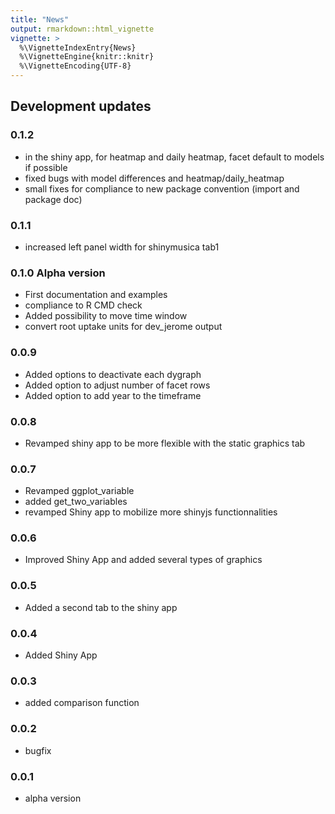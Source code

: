 ```yaml
---
title: "News"
output: rmarkdown::html_vignette
vignette: >
  %\VignetteIndexEntry{News}
  %\VignetteEngine{knitr::knitr}
  %\VignetteEncoding{UTF-8}
---
```


<link rel="stylesheet" href="https://use.fontawesome.com/releases/v5.0.13/css/all.css" integrity="sha384-DNOHZ68U8hZfKXOrtjWvjxusGo9WQnrNx2sqG0tfsghAvtVlRW3tvkXWZh58N9jp" crossorigin="anonymous">

## <i class="fas fa-code"></i> Development updates

### 0.1.2
  * in the shiny app, for heatmap and daily heatmap, facet default to models if possible
  * fixed bugs with model differences and heatmap/daily_heatmap
  * small fixes for compliance to new package convention (import and package doc)

### 0.1.1
  * increased left panel width for shinymusica tab1


### 0.1.0 Alpha version
  * First documentation and examples
  * compliance to R CMD check
  * Added possibility to move time window
  * convert root uptake units for dev_jerome output

### 0.0.9
  * Added options to deactivate each dygraph
  * Added option to adjust number of facet rows
  * Added option to add year to the timeframe

### 0.0.8
  * Revamped shiny app to be more flexible with the static graphics tab

### 0.0.7
  * Revamped ggplot_variable
  * added get_two_variables
  * revamped Shiny app to mobilize more shinyjs functionnalities

### 0.0.6
  * Improved Shiny App and added several types of graphics

### 0.0.5
  * Added a second tab to the shiny app
  
### 0.0.4
  * Added Shiny App
  
### 0.0.3
  * added comparison function
  
### 0.0.2 
  * bugfix
  
### 0.0.1 
  * alpha version
